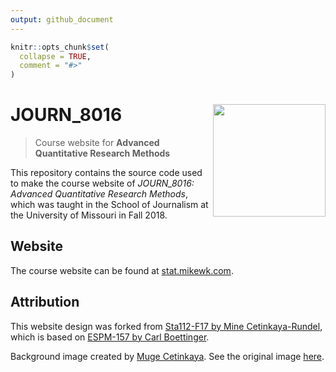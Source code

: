 ```yaml
---
output: github_document
---
```


<!-- README.md is generated from README.Rmd. Please edit that file -->

```r
knitr::opts_chunk$set(
  collapse = TRUE,
  comment = "#>"
)
```
# JOURN_8016 <img src="static/favicon.png" width="180px" align="right" />

> Course website for **Advanced Quantitative Research Methods**

This repository contains the source code used to make the course website of *JOURN_8016: Advanced Quantitative Research Methods*, which was taught in the School of Journalism at the University of Missouri in Fall 2018.

## Website

The course website can be found at [stat.mikewk.com](https://stat.mikewk.com).

## Attribution

This website design was forked from [Sta112-F17 by Mine Cetinkaya-Rundel](https://github.com/Sta112-F17/website/commits?author=mine-cetinkaya-rundel), which is based on [ESPM-157 by Carl Boettinger](https://espm-157.carlboettiger.info/).

Background image created by [Muge Cetinkaya](https://dribbble.com/muuuuge). See the original image [here](https://media.licdn.com/mpr/mpr/AAEAAQAAAAAAAAkrAAAAJDI5MmUxNzNiLWNmYjAtNDFiOC04YWRiLTQ2YjhiZGExNzY0Mw.jpg).

